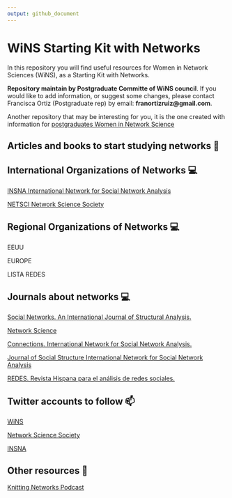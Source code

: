 ```yaml
---
output: github_document
---
```


<!-- README.md is generated from README.Rmd. Please edit that file -->

# WiNS Starting Kit with Networks

In this repository you will find useful resources for Women in Network Sciences (WiNS), as a Starting Kit with Networks.  

**Repository maintain by Postgraduate Committe of WiNS council**. If you would like to add information, or suggest some changes, please contact Francisca Ortiz (Postgraduate rep) by email: **franortizruiz@gmail.com**. 

Another repository that may be interesting for you, it is the one created with information for [postgraduates Women in Network Science](https://github.com/FranciscaOrtizRuiz/wins_postgraduate)

## Articles and books to start studying networks 🌻



## International Organizations of Networks 💻

[INSNA International Network for Social Network Analysis](https://www.insna.org)

[NETSCI Network Science Society](https://netscisociety.net/home)

## Regional Organizations of Networks 💻

EEUU

EUROPE

LISTA REDES

## Journals about networks 💻

[Social Networks. An International Journal of Structural Analysis.](https://www.journals.elsevier.com/social-networks)

[Network Science](https://www.cambridge.org/core/journals/network-science)

[Connections. International Network for Social Network Analysis.](https://www.exeley.com/journal/connections)

[Journal of Social Structure International Network for Social Network Analysis](https://www.exeley.com/journal/journal_of_social_structure)

[REDES. Revista Hispana para el análisis de redes sociales.](https://revistes.uab.cat/redes/index)

## Twitter accounts to follow 📫 

[WiNS](https://twitter.com/WiNS_Society)

[Network Science Society](https://twitter.com/netscisociety)

[INSNA](https://twitter.com/SocNetAnalysts)

## Other resources 🔭 

[Knitting Networks Podcast](https://twitter.com/NetworksPodcast)
